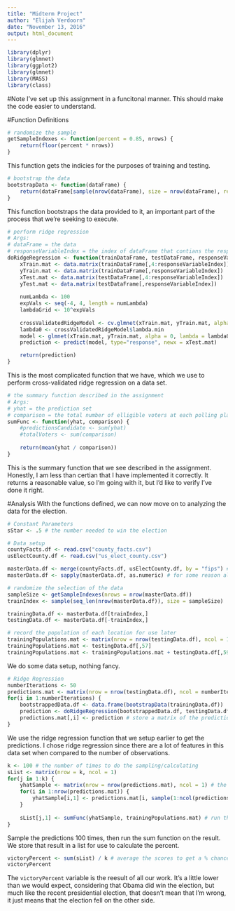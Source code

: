```yaml
---
title: "Midterm Project"
author: "Elijah Verdoorn"
date: "November 13, 2016"
output: html_document
---
```


```r
library(dplyr)
library(glmnet)
library(ggplot2)
library(glmnet)
library(MASS)
library(class)
```

#Note
I've set up this assignment in a funcitonal manner. This should make the code easier to understand.

#Function Definitions
```r
# randomize the sample
getSampleIndexes <- function(percent = 0.85, nrows) {
    return(floor(percent * nrows))
}
```
This function gets the indicies for the purposes of training and testing.

```r
# bootstrap the data
bootstrapData <- function(dataFrame) {
    return(dataFrame[sample(nrow(dataFrame), size = nrow(dataFrame), replace = T),])
}
```
This function bootstraps the data provided to it, an important part of the process that we're seeking to execute.

```r
# perform ridge regression
# Args: 
# dataFrame = the data
# responseVariableIndex = the index of dataFrame that contians the response data
doRidgeRegression <- function(trainDataFrame, testDataFrame, responseVariableIndex) {
    xTrain.mat <- data.matrix(trainDataFrame[,4:responseVariableIndex])
    yTrain.mat <- data.matrix(trainDataFrame[,responseVariableIndex])
    xTest.mat <- data.matrix(testDataFrame[,4:responseVariableIndex])
    yTest.mat <- data.matrix(testDataFrame[,responseVariableIndex])
    
    numLambda <- 100
    expVals <- seq(-4, 4, length = numLambda)
    lambdaGrid <- 10^expVals
    
    crossValidatedRidgeModel <- cv.glmnet(xTrain.mat, yTrain.mat, alpha = 0, lambda = lambdaGrid, intercept = TRUE) # cross validate
    lambda0 <- crossValidatedRidgeModel$lambda.min
    model <- glmnet(xTrain.mat, yTrain.mat, alpha = 0, lambda = lambda0, intercept = TRUE) # use the optimal lambda
    prediction <- predict(model, type="response", newx = xTest.mat)

    return(prediction)
}
```
This is the most complicated function that we have, which we use to perform cross-validated ridge regression on a data set.

```r
# the summary function described in the assignment
# Args:
# yhat = the prediction set
# comparison = the total number of elligible voters at each polling place
sumFunc <- function(yhat, comparison) {
    #predictionsCandidate <- sum(yhat)
    #totalVoters <- sum(comparison)
    
    return(mean(yhat / comparison))
}
```
This is the summary function that we see described in the assignment. Honestly, I am less than certian that I have implemented it correctly. It returns a reasonable value, so I'm going with it, but I'd like to verify I've done it right.

#Analysis
With the functions defined, we can now move on to analyzing the data for the election.

```r
# Constant Parameters
sStar <- .5 # the number needed to win the election

# Data setup
countyFacts.df <- read.csv("county_facts.csv")
usElectCounty.df <- read.csv("us_elect_county.csv")

masterData.df <- merge(countyFacts.df, usElectCounty.df, by = "fips") # table join on the two CSVs so that we can train/test
masterData.df <- sapply(masterData.df, as.numeric) # for some reason all the response data was coming in as characters. This converts those to numeric.

# randomize the selection of the data
sampleSize <- getSampleIndexes(nrows = nrow(masterData.df))
trainIndex <- sample(seq_len(nrow(masterData.df)), size = sampleSize)

trainingData.df <- masterData.df[trainIndex,]
testingData.df <- masterData.df[-trainIndex,]

# record the population of each location for use later
trainingPopulations.mat <- matrix(nrow = nrow(testingData.df), ncol = 1)
trainingPopulations.mat <- testingData.df[,57]
trainingPopulations.mat <- trainingPopulations.mat + testingData.df[,59]
```
We do some data setup, nothing fancy.

```r
# Ridge Regression
numberIterations <- 50
predictions.mat <- matrix(nrow = nrow(testingData.df), ncol = numberIterations)
for(i in 1:numberIterations) {
    bootstrappedData.df <- data.frame(bootstrapData(trainingData.df))
    prediction <- doRidgeRegression(bootstrappedData.df, testingData.df, 57)
    predictions.mat[,i] <- prediction # store a matrix of the predictions
}
```
We use the ridge regression function that we setup earlier to get the predictions. I chose ridge regression since there are a lot of features in this data set when compared to the number of observations.

```r
k <- 100 # the number of times to do the sampling/calculating
sList <- matrix(nrow = k, ncol = 1)
for(j in 1:k) {
    yhatSample <- matrix(nrow = nrow(predictions.mat), ncol = 1) # the yhat in (2) in the assignment
    for(i in 1:nrow(predictions.mat)) {
        yhatSample[i,1] <- predictions.mat[i, sample(1:ncol(predictions.mat), 1)] # randomly sampling from the existing prediction set
    }
    
    sList[j,1] <- sumFunc(yhatSample, trainingPopulations.mat) # run the sample function on this set
}
```
Sample the predictions 100 times, then run the sum function on the result. We store that result in a list for use to calculate the percent.

```r
victoryPercent <- sum(sList) / k # average the scores to get a % chance of victory
victoryPercent
```
The `victoryPercent` variable is the reesult of all our work. It's a little lower than we would expect, considering that Obama did win the election, but much like the recent presidential election, that doesn't mean that I'm wrong, it just means that the election fell on the other side.